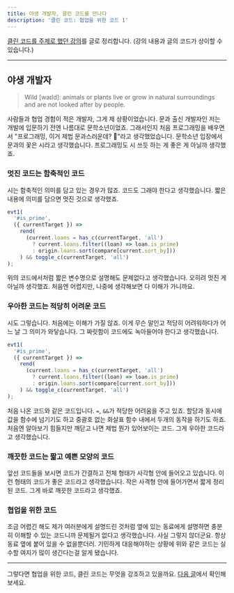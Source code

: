 ```yaml
---
title: 야생 개발자, 클린 코드를 만나다
description: '클린 코드: 협업을 위한 코드 1'
---
```


[클린 코드를 주제로 했던 강의](https://speakerdeck.com/hajoeun/200107-ssafy)를 글로 정리합니다. (강의 내용과 글의 코드가 상이할 수 있습니다.)

---

## 야생 개발자

> Wild [waɪld]: animals or plants live or grow in natural surroundings and are not looked after by people.

사람들과 협업 경험이 적은 개발자, 그게 제 상황이었습니다. 문과 출신 개발자인 저는 개발에 입문하기 전엔 나름대로 문학소년이었죠. 그래서인지 처음 프로그래밍을 배우면서 "프로그래밍, 이거 제법 문과스러운데? 🤔"라고 생각했었습니다. 문학소년 입장에서 문과의 꽃은 시라고 생각했습니다. 프로그래밍도 시 쓰듯 하는 게 좋은 게 아닐까 생각했죠.

### 멋진 코드는 함축적인 코드

시는 함축적인 의미를 담고 있는 경우가 많죠. 코드도 그래야 한다고 생각했습니다. 짧은 내용에 의미를 담으면 멋진 것으로 생각했죠.

```js
evt1(
  '#is_prime',
  ({ currentTarget }) =>
    rend(
      (current.loans = has_c(currentTarget, 'all')
        ? current.loans.filter((loan) => loan.is_prime)
        : origin.loans.sort(compare[current.sort_by]))
    ) && toggle_c(currentTarget, 'all')
);
```

위의 코드에서처럼 짧은 변수명으로 설명해도 문제없다고 생각했습니다. 오히려 멋진 게 아닐까 생각했죠. 처음엔 어렵지만, 나중에 생각해보면 다 이해가 가니까요.

### 우아한 코드는 적당히 어려운 코드

시도 그렇습니다. 처음에는 이해가 가질 않죠. 이게 무슨 말인고 적당히 어려워하다가 어느 날 그 의미가 와닿습니다. 그 짜릿함이 코드에도 녹아들어야 한다고 생각했습니다.

```js
evt1(
  '#is_prime',
  ({ currentTarget }) =>
    rend(
      (current.loans = has_c(currentTarget, 'all')
        ? current.loans.filter((loan) => loan.is_prime)
        : origin.loans.sort(compare[current.sort_by]))
    ) && toggle_c(currentTarget, 'all')
);
```

처음 나온 코드와 같은 코드입니다. `=`, `&&`가 적당한 어려움을 주고 있죠. 할당과 동시에 값을 함수에 넘기기도 하고 중괄호 없는 화살표 함수 내에서 두개의 동작을 하기도 하죠. 처음엔 알아보기 힘들지만 깨닫고 나면 제법 뭔가 있어보이는 코드. 그게 우아한 코드라고 생각했습니다.

### 깨끗한 코드는 짧고 예쁜 모양의 코드

앞선 코드들을 보시면 코드가 간결하고 전체 형태가 사각형 안에 들어오고 있습니다. 이런 형태의 코드가 좋은 코드라고 생각했습니다. 작은 사격형 안에 들어가면서 짧게 정리된 코드. 그게 바로 깨끗한 코드라고 생각했죠.

### 협업을 위한 코드

조금 어렵긴 해도 제가 여러분에게 설명드린 것처럼 옆에 있는 동료에게 설명하면 충분히 이해할 수 있는 코드니까 문제될거 없다고 생각했습니다. 사실 그렇지 않더군요. 항상 동료 옆에 붙어 있을 수 없을뿐더러. 기민하게 대응해야하는 상황에 위와 같은 코드는 실수할 여지가 많이 생긴다는걸 알게 됐습니다.

---

그렇다면 협업을 위한 코드, 클린 코드는 무엇을 강조하고 있을까요. [다음 글](/2020/clean-code-1)에서 확인해보세요.
